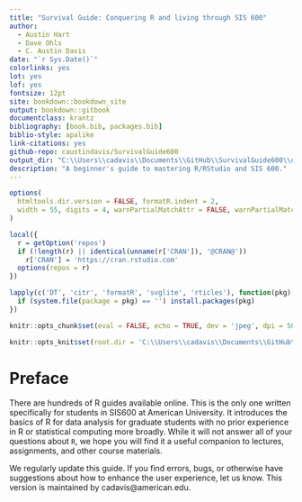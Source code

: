 --- 
title: "Survival Guide: Conquering R and living through SIS 600"
author:
  - Austin Hart
  - Dave Ohls
  - C. Austin Davis
date: "`r Sys.Date()`"
colorlinks: yes
lot: yes
lof: yes
fontsize: 12pt
site: bookdown::bookdown_site
output: bookdown::gitbook
documentclass: krantz
bibliography: [book.bib, packages.bib]
biblio-style: apalike
link-citations: yes
github-repo: caustindavis/SurvivalGuide600
output_dir: "C:\\Users\\cadavis\\Documents\\GitHub\\SurvivalGuide600\\docs"
description: "A beginner's guide to mastering R/RStudio and SIS 600."
---

```{r setup, include=FALSE}
options(
  htmltools.dir.version = FALSE, formatR.indent = 2,
  width = 55, digits = 4, warnPartialMatchAttr = FALSE, warnPartialMatchDollar = FALSE
)

local({
  r = getOption('repos')
  if (!length(r) || identical(unname(r['CRAN']), '@CRAN@'))
    r['CRAN'] = 'https://cran.rstudio.com' 
  options(repos = r)
})

lapply(c('DT', 'citr', 'formatR', 'svglite', 'rticles'), function(pkg) {
  if (system.file(package = pkg) == '') install.packages(pkg)
})

knitr::opts_chunk$set(eval = FALSE, echo = TRUE, dev = 'jpeg', dpi = 500, class.source="mychunk",collapse=FALSE)

knitr::opts_knit$set(root.dir = 'C:\\Users\\cadavis\\Documents\\GitHub\\SurvivalGuide600')
```

# Preface {-}
There are hundreds of R guides available online. This is the only one written specifically for students in SIS600 at American University. It introduces the basics of R for data analysis for graduate students with no prior experience in R or statistical computing more broadly. While it will not answer all of your questions about `R`, we hope you will find it a useful companion to lectures, assignments, and other course materials.

We regularly update this guide. If you find errors, bugs, or otherwise have suggestions about how to enhance the user experience, let us know. This version is maintained by cadavis@american.edu.

